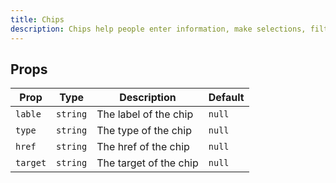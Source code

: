 ---
title: Chips
description: Chips help people enter information, make selections, filter content, or trigger actions
---

## Props

| Prop     | Type     | Description            | Default |
| -------- | -------- | ---------------------- | ------- |
| `lable`  | `string` | The label of the chip  | `null`  |
| `type`   | `string` | The type of the chip   | `null`  |
| `href`   | `string` | The href of the chip   | `null`  |
| `target` | `string` | The target of the chip | `null`  |

